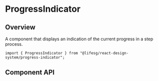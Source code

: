 
<Meta of={ProgressIndicatorStories} />

# ProgressIndicator

## Overview

A component that displays an indication of the current progress in a step process.

```tsx
import { ProgressIndicator } from "@lifesg/react-design-system/progress-indicator";
```

<Canvas of={ProgressIndicatorStories.Default} />

## Component API

<PropsTable />
